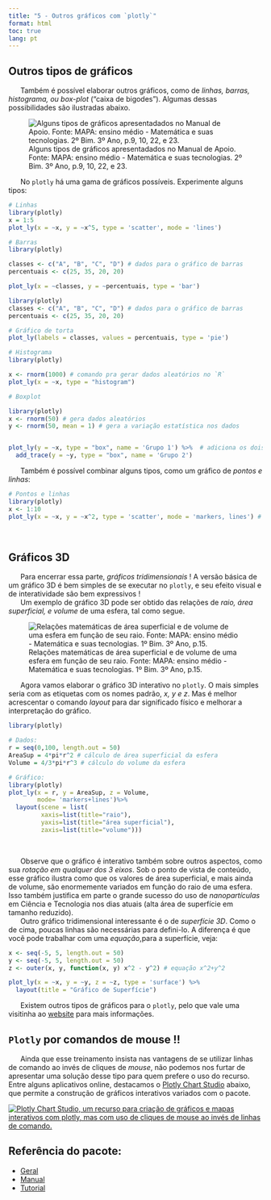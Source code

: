 ```yaml
---
title: "5 - Outros gráficos com `plotly`"
format: html
toc: true
lang: pt
---
```



## Outros tipos de gráficos

|       Também é possível elaborar outros gráficos, como de *linhas, barras, histograma, ou box-plot* ("caixa de bigodes"). Algumas dessas possibilidades são ilustradas abaixo.



![Alguns tipos de gráficos apresentadados no Manual de Apoio. Fonte: MAPA: ensino médio - Matemática e suas tecnologias. 2º Bim. 3º Ano, p.9, 10, 22, e 23.](tiposGraficos_mapa.png)


|       No `plotly` há uma gama de gráficos possíveis. Experimente alguns tipos:

```r
# Linhas
library(plotly)
x = 1:5
plot_ly(x = ~x, y = ~x^5, type = 'scatter', mode = 'lines')
```
 
```r
# Barras
library(plotly)

classes <- c("A", "B", "C", "D") # dados para o gráfico de barras
percentuais <- c(25, 35, 20, 20)

plot_ly(x = ~classes, y = ~percentuais, type = 'bar')
```


```r
library(plotly)
classes <- c("A", "B", "C", "D") # dados para o gráfico de barras
percentuais <- c(25, 35, 20, 20)

# Gráfico de torta
plot_ly(labels = classes, values = percentuais, type = 'pie')
```


```r
# Histograma
library(plotly)

x <- rnorm(1000) # comando pra gerar dados aleatórios no `R`
plot_ly(x = ~x, type = "histogram")
```


```r
# Boxplot

library(plotly)
x <- rnorm(50) # gera dados aleatórios
y <- rnorm(50, mean = 1) # gera a variação estatística nos dados


plot_ly(y = ~x, type = "box", name = 'Grupo 1') %>%  # adiciona os dois box para os dados
  add_trace(y = ~y, type = "box", name = 'Grupo 2')
```

|       Também é possível combinar alguns tipos, como um gráfico de *pontos e linhas*:

```r
# Pontos e linhas
library(plotly)
x <- 1:10
plot_ly(x = ~x, y = ~x^2, type = 'scatter', mode = 'markers, lines') # também dá se 'markers+lines'
```
\

## Gráficos 3D

|       Para encerrar essa parte, *gráficos tridimensionais* ! A versão básica de um gráfico 3D é bem simples de se executar no `plotly`, e seu efeito visual e de interatividade são bem expressivos !

|       Um exemplo de gráfico 3D pode ser obtido das relações de *raio, área superficial, e volume* de uma esfera, tal como segue.



![Relações matemáticas de área superficial e de volume de uma esfera em função de seu raio. Fonte: MAPA: ensino médio - Matemática e suas tecnologias. 1º Bim. 3º Ano, p.15.](esfera3D_mapa.png)

|       Agora vamos elaborar o gráfico 3D interativo no `plotly`. O mais simples seria com as etiquetas com os nomes padrão, *x, y e z*. Mas é melhor acrescentar o comando *layout* para dar significado físico e melhorar a interpretação do gráfico.

```r
library(plotly)

# Dados:
r = seq(0,100, length.out = 50)
AreaSup = 4*pi*r^2 # cálculo de área superficial da esfera
Volume = 4/3*pi*r^3 # cálculo do volume da esfera

# Gráfico:
library(plotly)
plot_ly(x = r, y = AreaSup, z = Volume, 
        mode= 'markers+lines')%>%
  layout(scene = list(
         xaxis=list(title="raio"),
         yaxis=list(title="área superficial"),
         zaxis=list(title="volume")))

```
\

|       Observe que o gráfico é interativo também sobre outros aspectos, como sua *rotação em qualquer dos 3 eixos*. Sob o ponto de vista de conteúdo, esse gráfico ilustra como que os valores de área superficial, e mais ainda de volume, são enormemente variados em função do raio de uma esfera. Isso também justifica em parte o grande sucesso do uso de *nanopartículas* em Ciência e Tecnologia nos dias atuais (alta área de superfície em tamanho reduzido).

|       Outro gráfico tridimensional interessante é o de *superfície 3D*. Como o de cima, poucas linhas são necessárias para defini-lo. A diferença é que você pode trabalhar com uma *equação*,para a superfície, veja:

```r
x <- seq(-5, 5, length.out = 50)
y <- seq(-5, 5, length.out = 50)
z <- outer(x, y, function(x, y) x^2 - y^2) # equação x^2+y^2

plot_ly(x = ~x, y = ~y, z = ~z, type = 'surface') %>%
  layout(title = "Gráfico de Superfície")
```


|       Existem outros tipos de gráficos para o `plotly`, pelo que vale uma visitinha ao [website](https://plotly.com/r/) para mais informações.

## `Plotly` por comandos de mouse !!

|       Ainda que esse treinamento insista nas vantagens de se utilizar linhas de comando ao invés de cliques de *mouse*, não podemos nos furtar de apresentar uma solução desse tipo para quem prefere o uso do recurso. Entre alguns aplicativos online, destacamos o [Plotly Chart Studio](https://chart-studio.plotly.com/create/) abaixo, que permite a construção de gráficos interativos variados com o pacote.

[![*Plotly Chart Studio*, um recurso para criação de gráficos e mapas interativos com `plotly`, mas com uso de cliques de *mouse* ao invés de linhas de comando.](chart_studio.png)](https://chart-studio.plotly.com/create/)

## Referência do pacote:

*   [Geral](https://cran.r-project.org/web/packages/plotly/index.html)
*   [Manual](https://cran.r-project.org/web/packages/plotly/plotly.pdf)
*   [Tutorial](https://plotly.com/r/)
